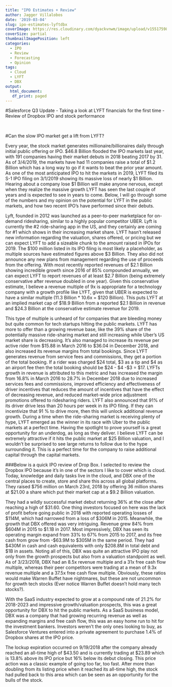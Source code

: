 ```yaml
---
title: "IPO Estimates + Review"
author: Jagger Villalobos
date: '2019-03-04'
slug: ipo-estimates-lyftdbx
coverImage: https://res.cloudinary.com/dyackvnwm/image/upload/v1551759832/business-growth.jpg
coverSize: partial
thumbnailImagePosition: left
categories:
  - IPO
  - Review
  - Forecasting
  - Opinion
tags:
  - Cloud
  - LYFT
  - DBX
output: 
  html_document:
   df_print: paged
---
```


#Salesforce Q3 Update
- Taking a look at LYFT financials for the first time
- Review of Dropbox IPO and stock performance

<br>

#Can the slow IPO market get a lift from LYFT?

Every year, the stock market generates millionaire/billionaires daily through initial public offering or IPO. \$46.8 Billion flooded the IPO markets last year, with 191 companies having their market debuts in 2018 beating 2017 by 31. As of 3/4/2019, the markets have had 11 companies raise a total of \$1.2 Billion which has a long way to go if it wants to beat the prior year amount. As one of the most anticipated IPO to hit the markets in 2019, LYFT filed its S-1 IPO filing on 3/1/2019 showing its massive loss of nearly \$1 Billion. Hearing about a company lose $1 Billion will make anyone nervous, except when they realize the massive growth LYFT has seen the last couple of years and is expected to see in years to come. Below, I will go through some of the numbers and my opinion on the potential for LYFT in the public markets, and how two recent IPO’s have performed since their debuts.

Lyft, founded in 2012 was launched as a peer-to-peer marketplace for on-demand ridesharing, similar to a highly popular competitor UBER. Lyft is currently the #2 ride-sharing app in the US, and they certainly are coming for #1 which shows in their increasing market share. LYFT hasn’t released new information regarding the valuation, shares offered, or pricing but we can expect LYFT to add a sizeable chunk to the amount raised in IPOs for 2019. The \$100 million listed in its IPO filing is most likely a placeholder, as multiple sources have estimated figures above \$3 Billion. They also did not announce any new plans from management regarding the use of proceeds from the offering. With most recently reported revenues of \$2.1 Billion showing incredible growth since 2016 of 85% compounded annually, we can expect LYFT to report revenues of at least \$2.7 Billion (being extremely conservative after revenue doubled in one year). Given this conservative estimate, I believe a revenue multiple of 9x is appropriate for a technology company with a growth profile like LYFT, given that UBER is expected to have a similar multiple (11.3 Billion * 10.6x = \$120 Billion). This puts LYFT at an implied market cap of \$18.9 Billion from a reported \$2.1 Billion in revenue and \$24.3 Billion at the conservative estimate revenue for 2019. 


This type of multiple is unheard of for companies that are bleeding money but quite common for tech startups hitting the public markets. LYFT has more to offer than a growing revenue base, like the 39% share of the potentially massive ride-sharing market and still increasing while Uber’s US market share is decreasing. It's also managed to increase its revenue per active rider from \$15.88 in March 2016 to \$36.04 in December 2018, and also increased its revenue margins from total bookings. Since LYFT generates revenue from service fees and commissions, they get a portion of the total booking. If a rider was charged \$24 total, \$3 as a tip and \$4 as an airport fee then the total booking should be \$24 - \$4 -\$3 = \$17.  LYFTs growth in revenue is attributed to this metric and has increased the margin from 16.8% in March 2016 to 28.7% in December 2018 due to increased services fees and commissions, improved efficiency and effectiveness of driver incentives that reduces the amount of incentives that have the effect of decreasing revenue, and reduced market-wide price adjustment promotions offered to ridesharing riders. LYFT also announced that 91% of its driver drive less than 20 hours per week in its IPO filing. If they can incentivize that 91 % to drive more, then this will unlock additional revenue growth. During a time when the ride-sharing market is receiving plenty of hype, LYFT emerged as the winner in its race with Uber to the public markets at a perfect time. Having the spotlight to prove yourself is a great opportunity for an underdog, as long as they deliver. I believe LYFT can be extremely attractive if it hits the public market at \$25 Billion valuation, and I wouldn’t be surprised to see large returns to follow due to the hype surrounding it. This is a perfect time for the company to raise additional capital through the capital markets.




###Below is a quick IPO review of Drop Box.
I selected to review the Dropbox IPO because it’s in one of the sectors I like to cover which is cloud. Today, knowledge and daily tasks live in the cloud, and DBX one of the central places to create, store and share this across all global platforms. They raised \$756 million on March 23rd, 2018 by offering 36 million shares at \$21.00 a share which put their market cap at a \$9.2 Billion valuation.


They had a wildly successful market debut returning 36% at the close after reaching a high of \$31.60. One thing investors focused on here was the lack of profit before going public in 2018 with reported operating losses of \$114M, which had narrowed from a loss of \$306M in 2015. Meanwhile, the growth that DBX offered was very intriguing. Revenue grew 84% from \$604M in 2015 to \$1.1B in 2017. Most impressively, DBX has seen its operating margin expand from 33% to 67% from 2015 to 2017, and its free cash from grow from -\$63.9M to \$305M in the same period. They had \$430M in cash and cash equivalents with only \$208.8M in total debt and \$1B in assets. Noting all of this, DBX was quite an attractive IPO play not only from the growth prospects but also from a valuation standpoint as well. As of 3/23/2018, DBX had an 8.5x revenue multiple and a 31x free cash flow multiple, whereas their peer competitors were trading at a mean of 9.3x revenue multiple and a 37.5x free cash flow multiple. Obviously, these ratios would make Warren Buffet have nightmares, but these are not uncommon for growth tech stocks (Ever notice Warren Buffet doesn’t hold many tech stocks?). 

With the SaaS industry expected to grow at a compound rate of 21.2% for 2018-2023 and impressive growth/valuation prospects, this was a great opportunity for DBX to hit the public markets. As a SaaS business model, DBX was a company that had growing recurring revenue as well as expanding margins and free cash flow, this was an easy home run to hit for the investment bankers. Investors weren’t the only ones looking to buy, as Salesforce Ventures entered into a private agreement to purchase 1.4% of Dropbox shares at the IPO price.


The lockup expiration occurred on 9/19/2018 after the company already reached an all-time high of \$43.50 and is currently trading at \$23.89 which is 13.8% above its IPO price but 16% below its debut closing. This price action was a classic example of going too far, too fast. After more than doubling from its listing price when it reached its all-time high, the stock had pulled back to this area which can be seen as an opportunity for the bulls of the stock. 

